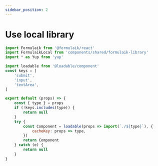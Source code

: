 ```yaml
---
sidebar_position: 2
---
```



# Use local library

```jsx
import Formulaik from '@formulaik/react'
import FormulaikLocal from 'components/shared/formulaik-library'
import * as Yup from 'yup'
```

```js
import loadable from '@loadable/component'
const keys = [        
    'submit',    
    'input',            
    'textArea',
]

export default (props) => {
    const { type } = props
    if (!keys.includes(type)) {
        return null
    }
    try {
        const Component = loadable(props => import(`./${type}`), {
            cacheKey: props => type,
        })
        return Component
    } catch (e) {
        return null
    }
}



```
